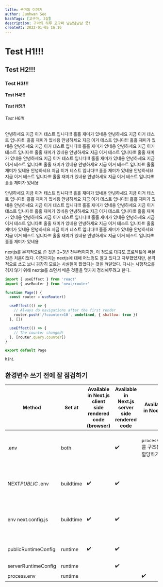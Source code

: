 ```yaml
---
title: 구마의 이야기
author: Junhwan Seo
hashTags: [고구마, 3살]
description: 구마의 하루 고구마 냠냠냠냠냠 굿!
createAt: 2022-01-05 16:16
---
```


# Test H1!!!
## Test H2!!!
### Test H3!!!
#### Test H4!!!
##### Test H5!!!
###### Test H6!!!

안녕하세요 지금 이거 테스트 입니다!!! 홀홀 재미가 있네용 안녕하세요 지금 이거 테스트 입니다!!! 홀홀 재미가 있네용  안녕하세요 지금 이거 테스트 입니다!!! 홀홀 재미가 있네용 안녕하세요 지금 이거 테스트 입니다!!! 홀홀 재미가 있네용  안녕하세요 지금 이거 테스트 입니다!!! 홀홀 재미가 있네용 안녕하세요 지금 이거 테스트 입니다!!! 홀홀 재미가 있네용  안녕하세요 지금 이거 테스트 입니다!!! 홀홀 재미가 있네용 안녕하세요 지금 이거 테스트 입니다!!! 홀홀 재미가 있네용  안녕하세요 지금 이거 테스트 입니다!!! 홀홀 재미가 있네용 안녕하세요 지금 이거 테스트 입니다!!! 홀홀 재미가 있네용  안녕하세요 지금 이거 테스트 입니다!!! 홀홀 재미가 있네용 안녕하세요 지금 이거 테스트 입니다!!! 홀홀 재미가 있네용  

안녕하세요 지금 이거 테스트 입니다!!! 홀홀 재미가 있네용 안녕하세요 지금 이거 테스트 입니다!!! 홀홀 재미가 있네용  안녕하세요 지금 이거 테스트 입니다!!! 홀홀 재미가 있네용 안녕하세요 지금 이거 테스트 입니다!!! 홀홀 재미가 있네용  안녕하세요 지금 이거 테스트 입니다!!! 홀홀 재미가 있네용 안녕하세요 지금 이거 테스트 입니다!!! 홀홀 재미가 있네용  안녕하세요 지금 이거 테스트 입니다!!! 홀홀 재미가 있네용 안녕하세요 지금 이거 테스트 입니다!!! 홀홀 재미가 있네용  안녕하세요 지금 이거 테스트 입니다!!! 홀홀 재미가 있네용 안녕하세요 지금 이거 테스트 입니다!!! 홀홀 재미가 있네용  안녕하세요 지금 이거 테스트 입니다!!! 홀홀 재미가 있네용 안녕하세요 지금 이거 테스트 입니다!!! 홀홀 재미가 있네용  

nextjs를 본격적으로 쓴 것은 2~3년 전부터이지만, 이 정도로 대규모 프로젝트에 써본 것은 처음이었다. 이전까지는 nextjs에 대해 어느정도 알고 있다고 자부했었지만, 본격적으로 쓰고 보니 굉장히 모르는 사실들이 많았다는 것을 꺠달았다. 다시는 시행착오를 겪지 않기 위해 nextjs를 쓰면서 배운 것들을 몇가지 정리해두려고 한다.

```js
import { useEffect } from 'react'
import { useRouter } from 'next/router'

function Page() {
  const router = useRouter()

  useEffect(() => {
    // Always do navigations after the first render
    router.push('/?counter=10', undefined, { shallow: true })
  }, [])

  useEffect(() => {
    // The counter changed!
  }, [router.query.counter])
}

export default Page
```

`hihi`

## 환경변수 쓰기 전에 잘 점검하기

| Method              | Set at    | Available in Next.js client side rendered code (browser) | Available in Next.js server side rendered code | Available in Node.js               | Notes                                                       |
| ------------------- | --------- | -------------------------------------------------------- | ---------------------------------------------- | ---------------------------------- | ----------------------------------------------------------- |
| .env                | both      |                                                          | ✔️                                              | `process.env`를 구조분해할당하거나      | `process.env`를 구조분해할당하거나 동적으로 접근할 수 없음.            |
| NEXT*PUBLIC* .env   | buildtime | ✔️                                                        | ✔️                                              |                                    | `process.env`를 구조분해할당하거나 동적으로 접근할 수 없음.             |
| env next.config.js  | buildtime | ✔️                                                        | ✔️                                              |                                    | `process.env`를 구조분해할당하거나 동적으로 접근할 수 없음.            |
| publicRuntimeConfig | runtime   | ✔️                                                        | ✔️                                              |                                    | `SSR`을 사용하는 페이지에 필요                              |
| serverRuntimeConfig | runtime   |                                                          | ✔️                                              |                                    |                                                             |
| process.env         | runtime   |                                                          |                                                | ✔️                                  |                                                             |
